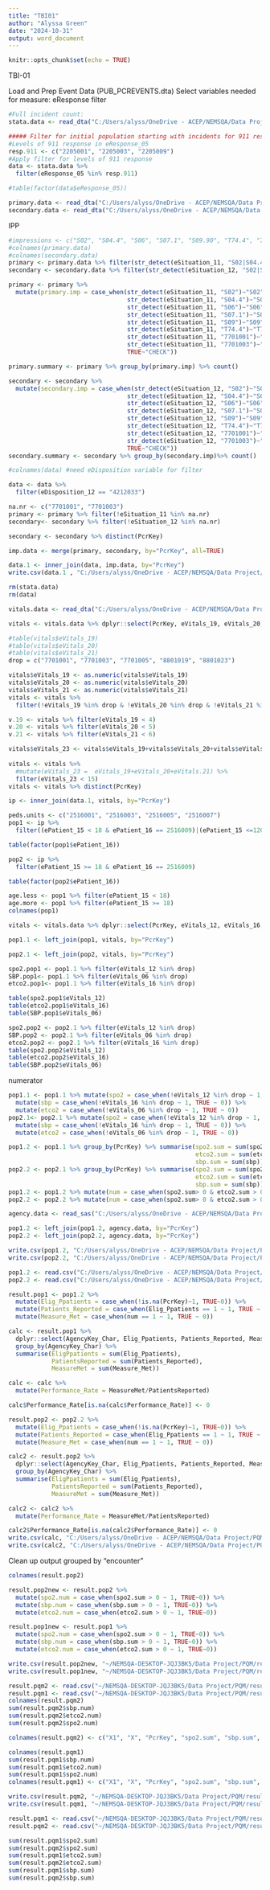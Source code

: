 ```yaml
---
title: "TBI01"
author: "Alyssa Green"
date: "2024-10-31"
output: word_document
---
```


```r
knitr::opts_chunk$set(echo = TRUE)
```

TBI-01

Load and Prep Event Data (PUB_PCREVENTS.dta)
Select variables needed for measure: 
eResponse filter

```r
#Full incident count:
stata.data <- read_dta("C:/Users/alyss/OneDrive - ACEP/NEMSQA/Data Project/Raw Data/Pub_PCRevents.dta")

##### Filter for initial population starting with incidents for 911 response
#Levels of 911 response in eResponse_05
resp.911 <- c("2205001", "2205003", "2205009")
#Apply filter for levels of 911 response 
data <- stata.data %>%
  filter(eResponse_05 %in% resp.911)

#table(factor(data$eResponse_05))

```

```r
primary.data <- read_dta("C:/Users/alyss/OneDrive - ACEP/NEMSQA/Data Project/Raw Data/FACTPCRPRIMARYIMPRESSION.dta")
secondary.data <- read_dta("C:/Users/alyss/OneDrive - ACEP/NEMSQA/Data Project/Raw Data/FACTPCRSECONDARYIMPRESSION.dta")

```

IPP 
```r
#impressions <- c("S02", "S04.4", "S06", "S07.1", "S09.90", "T74.4", "7701001", "7701003") 
#colnames(primary.data)
#colnames(secondary.data)
primary <- primary.data %>% filter(str_detect(eSituation_11, "S02|S04.4|S06|S07.1|S09|T74.4|7701001|7701003"))
secondary <- secondary.data %>% filter(str_detect(eSituation_12, "S02|S04.4|S06|S07.1|S09|T74.4|7701001|7701003"))

primary <- primary %>% 
  mutate(primary.imp = case_when(str_detect(eSituation_11, "S02")~"S02",
                                 str_detect(eSituation_11, "S04.4")~"S04.4",
                                 str_detect(eSituation_11, "S06")~"S06",
                                 str_detect(eSituation_11, "S07.1")~"S07.1",
                                 str_detect(eSituation_11, "S09")~"S09",
                                 str_detect(eSituation_11, "T74.4")~"T74.4",
                                 str_detect(eSituation_11, "7701001")~"7701001",
                                 str_detect(eSituation_11, "7701003")~"7701003",
                                 TRUE~"CHECK"))

primary.summary <- primary %>% group_by(primary.imp) %>% count()

secondary <- secondary %>% 
  mutate(secondary.imp = case_when(str_detect(eSituation_12, "S02")~"S02",
                                 str_detect(eSituation_12, "S04.4")~"S04.4",
                                 str_detect(eSituation_12, "S06")~"S06",
                                 str_detect(eSituation_12, "S07.1")~"S07.1",
                                 str_detect(eSituation_12, "S09")~"S09",
                                 str_detect(eSituation_12, "T74.4")~"T74.4",
                                 str_detect(eSituation_12, "7701001")~"7701001",
                                 str_detect(eSituation_12, "7701003")~"7701003",
                                 TRUE~"CHECK"))
secondary.summary <- secondary %>% group_by(secondary.imp)%>% count()

#colnames(data) #need eDisposition variable for filter

data <- data %>%
  filter(eDisposition_12 == "4212033")

na.nr <- c("7701001", "7701003")
primary <- primary %>% filter(!eSituation_11 %in% na.nr)
secondary<- secondary %>% filter(!eSituation_12 %in% na.nr)

secondary <- secondary %>% distinct(PcrKey)

imp.data <- merge(primary, secondary, by="PcrKey", all=TRUE)

data.1 <- inner_join(data, imp.data, by="PcrKey")
write.csv(data.1 , "C:/Users/alyss/OneDrive - ACEP/NEMSQA/Data Project/PQM/TBIdata.1.csv")

rm(stata.data)
rm(data)

vitals.data <- read_dta("C:/Users/alyss/OneDrive - ACEP/NEMSQA/Data Project/Raw Data/FACTPCRVITAL.dta")

```

```r
vitals <- vitals.data %>% dplyr::select(PcrKey, eVitals_19, eVitals_20, eVitals_21)

#table(vitals$eVitals_19)
#table(vitals$eVitals_20)
#table(vitals$eVitals_21)
drop = c("7701001", "7701003", "7701005", "8801019", "8801023")

vitals$eVitals_19 <- as.numeric(vitals$eVitals_19)
vitals$eVitals_20 <- as.numeric(vitals$eVitals_20)
vitals$eVitals_21 <- as.numeric(vitals$eVitals_21)
vitals <- vitals %>%
  filter(!eVitals_19 %in% drop & !eVitals_20 %in% drop & !eVitals_21 %in% drop)

v.19 <- vitals %>% filter(eVitals_19 < 4)
v.20 <- vitals %>% filter(eVitals_20 < 5)
v.21 <- vitals %>% filter(eVitals_21 < 6)

vitals$eVitals_23 <- vitals$eVitals_19+vitals$eVitals_20+vitals$eVitals_21
  
vitals <- vitals %>% 
  #mutate(eVitals_23 =  eVitals_19+eVitals_20+eVitals.21) %>%
  filter(eVitals_23 < 15)
vitals <- vitals %>% distinct(PcrKey)

ip <- inner_join(data.1, vitals, by="PcrKey")

```


```r
peds.units <- c("2516001", "2516003", "2516005", "2516007")
pop1 <- ip %>%
  filter((ePatient_15 < 18 & ePatient_16 == 2516009)|(ePatient_15 <=120 & ePatient_16 %in% peds.units))

table(factor(pop1$ePatient_16))

pop2 <- ip %>%
  filter(ePatient_15 >= 18 & ePatient_16 == 2516009)

table(factor(pop2$ePatient_16))

age.less <- pop1 %>% filter(ePatient_15 < 18)
age.more <- pop1 %>% filter(ePatient_15 >= 18)
colnames(pop1)
```

```r
vitals <- vitals.data %>% dplyr::select(PcrKey, eVitals_12, eVitals_16, eVitals_06)

pop1.1 <- left_join(pop1, vitals, by="PcrKey")

pop2.1 <- left_join(pop2, vitals, by="PcrKey")
```

```r
spo2.pop1 <- pop1.1 %>% filter(eVitals_12 %in% drop)
SBP.pop1<- pop1.1 %>% filter(eVitals_06 %in% drop)
etco2.pop1<- pop1.1 %>% filter(eVitals_16 %in% drop)

table(spo2.pop1$eVitals_12)
table(etco2.pop1$eVitals_16)
table(SBP.pop1$eVitals_06)

spo2.pop2 <- pop2.1 %>% filter(eVitals_12 %in% drop)
SBP.pop2 <- pop2.1 %>% filter(eVitals_06 %in% drop)
etco2.pop2 <- pop2.1 %>% filter(eVitals_16 %in% drop)
table(spo2.pop2$eVitals_12)
table(etco2.pop2$eVitals_16)
table(SBP.pop2$eVitals_06)
```

numerator
```r
pop1.1 <- pop1.1 %>% mutate(spo2 = case_when(!eVitals_12 %in% drop ~ 1, TRUE ~ 0)) %>%
  mutate(sbp = case_when(!eVitals_16 %in% drop ~ 1, TRUE ~ 0)) %>%
  mutate(etco2 = case_when(!eVitals_06 %in% drop ~ 1, TRUE ~ 0))
pop2.1<- pop2.1 %>% mutate(spo2 = case_when(!eVitals_12 %in% drop ~ 1, TRUE ~ 0)) %>%
  mutate(sbp = case_when(!eVitals_16 %in% drop ~ 1, TRUE ~ 0)) %>%
  mutate(etco2 = case_when(!eVitals_06 %in% drop ~ 1, TRUE ~ 0))

pop1.2 <- pop1.1 %>% group_by(PcrKey) %>% summarise(spo2.sum = sum(spo2),
                                                    etco2.sum = sum(etco2),
                                                    sbp.sum = sum(sbp))
pop2.2 <- pop2.1 %>% group_by(PcrKey) %>% summarise(spo2.sum = sum(spo2),
                                                    etco2.sum = sum(etco2),
                                                    sbp.sum = sum(sbp))
pop1.2 <- pop1.2 %>% mutate(num = case_when(spo2.sum> 0 & etco2.sum > 0 & sbp.sum > 0 ~ 1, TRUE ~ 0))
pop2.2 <- pop2.2 %>% mutate(num = case_when(spo2.sum> 0 & etco2.sum > 0 & sbp.sum > 0 ~ 1, TRUE ~ 0))

agency.data <- read_sas("C:/Users/alyss/OneDrive - ACEP/NEMSQA/Data Project/Raw Data/emsagencydata2022.sas7bdat")

pop1.2 <- left_join(pop1.2, agency.data, by="PcrKey")
pop2.2 <- left_join(pop2.2, agency.data, by="PcrKey")

write.csv(pop1.2, "C:/Users/alyss/OneDrive - ACEP/NEMSQA/Data Project/PQM/TBIpop1.2.csv")
write.csv(pop2.2, "C:/Users/alyss/OneDrive - ACEP/NEMSQA/Data Project/PQM/TBIpop2.2.csv")

pop1.2 <- read.csv("C:/Users/alyss/OneDrive - ACEP/NEMSQA/Data Project/PQM/TBIpop1.2.csv")
pop2.2 <- read.csv("C:/Users/alyss/OneDrive - ACEP/NEMSQA/Data Project/PQM/TBIpop2.2.csv")


```

```r
result.pop1 <- pop1.2 %>%
  mutate(Elig_Ppatients = case_when(!is.na(PcrKey)~1, TRUE~0)) %>%
  mutate(Patients_Reported = case_when(Elig_Ppatients == 1 ~ 1, TRUE ~ 0)) %>%
  mutate(Measure_Met = case_when(num == 1 ~ 1, TRUE ~ 0))

calc <- result.pop1 %>%
  dplyr::select(AgencyKey_Char, Elig_Ppatients, Patients_Reported, Measure_Met) %>%
  group_by(AgencyKey_Char) %>%
  summarise(EligPpatients = sum(Elig_Ppatients),
            PatientsReported = sum(Patients_Reported),
            MeasureMet = sum(Measure_Met))

calc <- calc %>%
  mutate(Performance_Rate = MeasureMet/PatientsReported)

calc$Performance_Rate[is.na(calc$Performance_Rate)] <- 0

result.pop2 <- pop2.2 %>%
  mutate(Elig_Ppatients = case_when(!is.na(PcrKey)~1, TRUE~0)) %>%
  mutate(Patients_Reported = case_when(Elig_Ppatients == 1 ~ 1, TRUE ~ 0)) %>%
  mutate(Measure_Met = case_when(num == 1 ~ 1, TRUE ~ 0))

calc2 <- result.pop2 %>%
  dplyr::select(AgencyKey_Char, Elig_Ppatients, Patients_Reported, Measure_Met) %>%
  group_by(AgencyKey_Char) %>%
  summarise(EligPpatients = sum(Elig_Ppatients),
            PatientsReported = sum(Patients_Reported),
            MeasureMet = sum(Measure_Met))

calc2 <- calc2 %>%
  mutate(Performance_Rate = MeasureMet/PatientsReported)

calc2$Performance_Rate[is.na(calc2$Performance_Rate)] <- 0
write.csv(calc, "C:/Users/alyss/OneDrive - ACEP/NEMSQA/Data Project/PQM/TBIcalc1.csv")
write.csv(calc2, "C:/Users/alyss/OneDrive - ACEP/NEMSQA/Data Project/PQM/TBIcalc2.csv")
```

Clean up output grouped by "encounter"
```r
colnames(result.pop2)

result.pop2new <- result.pop2 %>%
  mutate(spo2.num = case_when(spo2.sum > 0 ~ 1, TRUE~0)) %>%
  mutate(sbp.num = case_when(sbp.sum > 0 ~ 1, TRUE~0)) %>%
  mutate(etco2.num = case_when(etco2.sum > 0 ~ 1, TRUE~0))

result.pop1new <- result.pop1 %>%
  mutate(spo2.num = case_when(spo2.sum > 0 ~ 1, TRUE~0)) %>%
  mutate(sbp.num = case_when(sbp.sum > 0 ~ 1, TRUE~0)) %>%
  mutate(etco2.num = case_when(etco2.sum > 0 ~ 1, TRUE~0))

write.csv(result.pop2new, "~/NEMSQA-DESKTOP-JQJ3BK5/Data Project/PQM/result.pop2coded.csv")
write.csv(result.pop1new, "~/NEMSQA-DESKTOP-JQJ3BK5/Data Project/PQM/result.pop1coded.csv")

result.pqm2 <- read.csv("~/NEMSQA-DESKTOP-JQJ3BK5/Data Project/PQM/result.pop2coded.csv")
result.pqm1 <- read.csv("~/NEMSQA-DESKTOP-JQJ3BK5/Data Project/PQM/result.pop1coded.csv")
colnames(result.pqm2)
sum(result.pqm2$sbp.num)
sum(result.pqm2$etco2.num)
sum(result.pqm2$spo2.num)

colnames(result.pqm2) <- c("X1", "X", "PcrKey", "spo2.sum", "sbp.sum", "etco2.sum", "num", "AgencyKey_Char", "Masked_EMSAgencyNumber", "Elig_Ppatients", "Patients Reported", "Measure_Met", "spo2.num", "etco2.num", "sbp.num")

colnames(result.pqm1)
sum(result.pqm1$sbp.num)
sum(result.pqm1$etco2.num)
sum(result.pqm1$spo2.num)
colnames(result.pqm1) <- c("X1", "X", "PcrKey", "spo2.sum", "sbp.sum", "etco2.sum", "num", "AgencyKey_Char", "Masked_EMSAgencyNumber", "Elig_Ppatients", "Patients Reported", "Measure_Met", "spo2.num", "etco2.num", "sbp.num")

write.csv(result.pqm2, "~/NEMSQA-DESKTOP-JQJ3BK5/Data Project/PQM/result.pop2coded.csv")
write.csv(result.pqm1, "~/NEMSQA-DESKTOP-JQJ3BK5/Data Project/PQM/result.pop1coded.csv")

result.pqm1 <- read.csv("~/NEMSQA-DESKTOP-JQJ3BK5/Data Project/PQM/result.pop1coded.csv")
result.pqm2 <- read.csv("~/NEMSQA-DESKTOP-JQJ3BK5/Data Project/PQM/result.pop2coded.csv")

sum(result.pqm1$spo2.sum)
sum(result.pqm2$spo2.sum)
sum(result.pqm1$etco2.sum)
sum(result.pqm2$etco2.sum)
sum(result.pqm1$sbp.sum)
sum(result.pqm2$sbp.sum)
```
